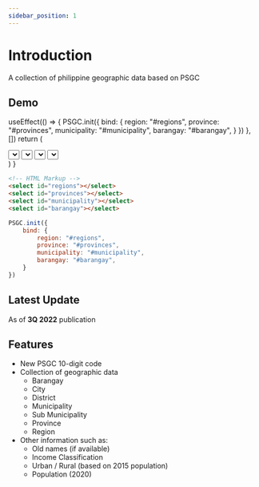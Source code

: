 ```yaml
---
sidebar_position: 1
---
```


# Introduction

A collection of philippine geographic data based on PSGC

## Demo

  useEffect(() => {
    PSGC.init({
        bind: {
            region: "#regions",
            province: "#provinces",
            municipality: "#municipality",
            barangay: "#barangay",
        }
    })
  }, [])
  return (
    <div className="mb-3">
      <select className="demo-select" id="regions"></select>
      <select className="demo-select" id="provinces"></select>
      <select className="demo-select" id="municipality"></select>
      <select className="demo-select" id="barangay"></select>
    </div>
  )
}

<HtmlSample/>


```html
<!-- HTML Markup -->
<select id="regions"></select>
<select id="provinces"></select>
<select id="municipality"></select>
<select id="barangay"></select>
```

```js
PSGC.init({
    bind: {
        region: "#regions",
        province: "#provinces",
        municipality: "#municipality",
        barangay: "#barangay",
    }
})
```

## Latest Update

As of **3Q 2022** publication

## Features

- New PSGC 10-digit code
- Collection of geographic data
  - Barangay
  - City
  - District
  - Municipality
  - Sub Municipality
  - Province
  - Region
- Other information such as:
  - Old names (if available)
  - Income Classification
  - Urban / Rural (based on 2015 population)
  - Population (2020)